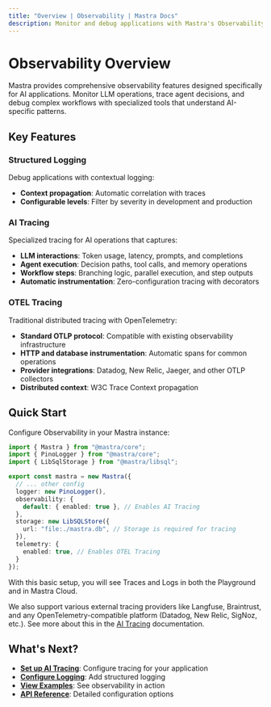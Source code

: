 ```yaml
---
title: "Overview | Observability | Mastra Docs"
description: Monitor and debug applications with Mastra's Observability features.
---
```



# Observability Overview

Mastra provides comprehensive observability features designed specifically for AI applications. Monitor LLM operations, trace agent decisions, and debug complex workflows with specialized tools that understand AI-specific patterns.

## Key Features

### Structured Logging
Debug applications with contextual logging:
- **Context propagation**: Automatic correlation with traces
- **Configurable levels**: Filter by severity in development and production

### AI Tracing
Specialized tracing for AI operations that captures:
- **LLM interactions**: Token usage, latency, prompts, and completions
- **Agent execution**: Decision paths, tool calls, and memory operations
- **Workflow steps**: Branching logic, parallel execution, and step outputs
- **Automatic instrumentation**: Zero-configuration tracing with decorators

### OTEL Tracing
Traditional distributed tracing with OpenTelemetry:
- **Standard OTLP protocol**: Compatible with existing observability infrastructure
- **HTTP and database instrumentation**: Automatic spans for common operations
- **Provider integrations**: Datadog, New Relic, Jaeger, and other OTLP collectors
- **Distributed context**: W3C Trace Context propagation

## Quick Start

Configure Observability in your Mastra instance:

```typescript filename="src/mastra/index.ts"
import { Mastra } from "@mastra/core";
import { PinoLogger } from "@mastra/core";
import { LibSqlStorage } from "@mastra/libsql";

export const mastra = new Mastra({
  // ... other config
  logger: new PinoLogger(),
  observability: {
    default: { enabled: true }, // Enables AI Tracing
  },
  storage: new LibSQLStore({
    url: "file:./mastra.db", // Storage is required for tracing
  }),
  telemetry: {
    enabled: true, // Enables OTEL Tracing
  }
});
```

With this basic setup, you will see Traces and Logs in both the Playground and in Mastra Cloud.

We also support various external tracing providers like Langfuse, Braintrust, and any OpenTelemetry-compatible platform (Datadog, New Relic, SigNoz, etc.). See more about this in the [AI Tracing](/observability/ai-tracing/overview.mdx) documentation.

## What's Next?

- **[Set up AI Tracing](/observability/ai-tracing/overview.mdx)**: Configure tracing for your application
- **[Configure Logging](/observability/logging.mdx)**: Add structured logging
- **[View Examples](/examples/observability/basic-ai-tracing.mdx)**: See observability in action
- **[API Reference](/reference/observability/ai-tracing/ai-tracing.mdx)**: Detailed configuration options
